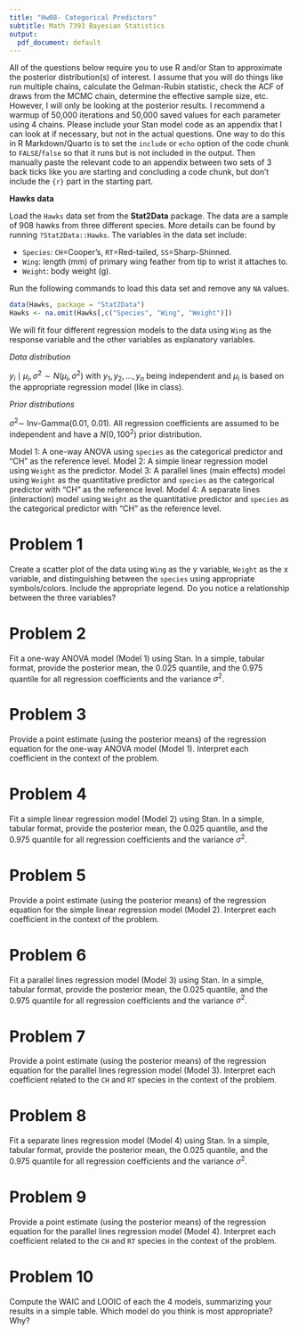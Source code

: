 ```yaml
---
title: "Hw08- Categorical Predictors"
subtitle: Math 7393 Bayesian Statistics
output:
  pdf_document: default
---
```


All of the questions below require you to use R and/or Stan to approximate the posterior distribution(s) of interest.  I assume that you will do things like run multiple chains, calculate the Gelman-Rubin statistic, check the ACF of draws from the MCMC chain, determine the effective sample size, etc.  However, I will only be looking at the posterior results.  I recommend a warmup of 50,000 iterations and 50,000 saved values for each parameter using 4 chains. Please include your Stan model code as an appendix that I can look at if necessary, but not in the actual questions. One way to do this in R Markdown/Quarto is to set the `include` or `echo` option of the code chunk to `FALSE`/`false` so that it runs but is not included in the output. Then manually paste the relevant code to an appendix between two sets of 3 back ticks like you are starting and concluding a code chunk, but don't include the `{r}` part in the starting part.

**Hawks data**

Load the `Hawks` data set from the **Stat2Data** package. The data are a sample of 908 hawks from three different species. More details can be found by running `?Stat2Data::Hawks`. The variables in the data set include:

- `Species`:	`CH`=Cooper's, `RT`=Red-tailed, `SS`=Sharp-Shinned.
- `Wing`: length (mm) of primary wing feather from tip to wrist it attaches to.
- `Weight`:	body weight (g).

Run the following commands to load this data set and remove any `NA` values.

```r
data(Hawks, package = "Stat2Data")
Hawks <- na.omit(Hawks[,c("Species", "Wing", "Weight")])
```

We will fit four different regression models to the data using `Wing` as the response variable and the other variables as explanatory variables.

*Data distribution*

$y_i \mid \mu_i, \sigma^2 \sim N(\mu_i, \sigma^2)$ with $y_1, y_2, \ldots, y_n$ being independent and $\mu_i$ is based on the appropriate regression model (like in class).

*Prior distributions*

$\sigma^2 \sim$ Inv-Gamma(0.01, 0.01).
All regression coefficients are assumed to be independent and have a $N(0,100^2)$ prior distribution.

Model 1: A one-way ANOVA using `species` as the categorical predictor and "CH" as the reference level.
Model 2: A simple linear regression model using `Weight` as the predictor.
Model 3: A parallel lines (main effects) model using `Weight` as the quantitative predictor and `species` as the categorical predictor with "CH" as the reference level.
Model 4: A separate lines (interaction) model using `Weight` as the quantitative predictor and `species` as the categorical predictor with "CH" as the reference level.

# Problem 1 

Create a scatter plot of the data using `Wing` as the y variable, `Weight` as the x variable, and distinguishing between the `species` using appropriate symbols/colors.  Include the appropriate legend. Do you notice a relationship between the three variables?

# Problem 2

Fit a one-way ANOVA model (Model 1) using Stan. In a simple, tabular format, provide the posterior mean, the 0.025 quantile, and the 0.975 quantile for all regression coefficients and the variance $\sigma^2$.

# Problem 3

Provide a point estimate (using the posterior means) of the regression equation for the one-way ANOVA model (Model 1). Interpret each coefficient in the context of the problem.

# Problem 4

Fit a simple linear regression model (Model 2) using Stan. In a simple, tabular format, provide the posterior mean, the 0.025 quantile, and the 0.975 quantile for all regression coefficients and the variance $\sigma^2$.

# Problem 5

Provide a point estimate (using the posterior means) of the regression equation for the simple linear regression model (Model 2). Interpret each coefficient in the context of the problem.


# Problem 6

Fit a parallel lines regression model (Model 3) using Stan. In a simple, tabular format, provide the posterior mean, the 0.025 quantile, and the 0.975 quantile for all regression coefficients and the variance $\sigma^2$.

# Problem 7

Provide a point estimate (using the posterior means) of the regression equation for the parallel lines regression model (Model 3). Interpret each coefficient related to the `CH` and `RT` species in the context of the problem.

# Problem 8

Fit a separate lines regression model (Model 4) using Stan. In a simple, tabular format, provide the posterior mean, the 0.025 quantile, and the 0.975 quantile for all regression coefficients and the variance $\sigma^2$.

# Problem 9

Provide a point estimate (using the posterior means) of the regression equation for the parallel lines regression model (Model 4). Interpret each coefficient related to the `CH` and `RT` species in the context of the problem.

# Problem 10

Compute the WAIC and LOOIC of each the 4 models, summarizing your results in a simple table.  Which model do you think is most appropriate?  Why? 

